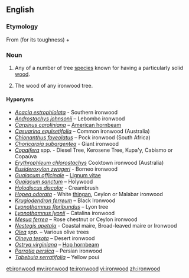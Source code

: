 {{wikipedia}}
==English==

===Etymology===
From {{term|iron||lang=en}} (for its toughness) + {{term|wood|lang=en}}

===Noun===
{{en-noun|s|-}}

# {{countable}} Any of a number of tree [[species]] known for having a particularly solid [[wood]].<!--We could put a list somewhere, but I'm not sure where...-->
# {{uncountable}} The wood of any ironwood tree.

====Hyponyms====
* ''[[Acacia estrophiolata]]'' - Southern ironwood
* ''[[Androstachys johnsonii]]'' – Lebombo ironwood
* ''[[American Hornbeam|Carpinus caroliniana]]'' – [[American hornbeam]]
* ''[[Casuarina equisetifolia]]'' – Common ironwood (Australia)
* ''[[Chionanthus foveolatus]]''  – Pock ironwood (South Africa)
* ''[[Choricarpia subargentea]]'' - Giant ironwood
* ''[[Copaifera]]'' spp. - Diesel Tree, Kerosene Tree, Kupa'y, Cabismo or Copaúva
* ''[[Erythrophleum chlorostachys]]'' Cooktown ironwood (Australia)
* ''[[Eusideroxylon zwageri]]'' - Borneo ironwood
* ''[[Guaiacum officinale]]'' – [[Lignum vitae]]
* ''[[Guaiacum sanctum]]'' – Holywood
* ''[[Holodiscus discolor]]'' - Creambrush
* ''[[Hopea odorata]]'' - White [[thingan]], Ceylon or Malabar ironwood
* ''[[Krugiodendron ferreum]]'' – Black Ironwood
* ''[[Lyonothamnus floribundus]]'' – Lyon tree
* ''[[Lyonothamnus lyonii]]'' – Catalina ironwood
* ''[[Mesua ferrea]]'' – Rose chestnut or Ceylon ironwood
* ''[[Nestegis apetala]]'' - Coastal maire, Broad-leaved maire or Ironwood
* ''[[Olea]] spp.'' – Various olive trees
* ''[[Olneya tesota]]'' – Desert ironwood
* ''[[Ostrya virginiana]]'' – [[hop hornbeam|Hop hornbeam]]
* ''[[Parrotia persica]]'' – Persian ironwood
* ''[[Tabebuia serratifolia]]'' – Yellow poui

[[et:ironwood]]
[[my:ironwood]]
[[te:ironwood]]
[[vi:ironwood]]
[[zh:ironwood]]